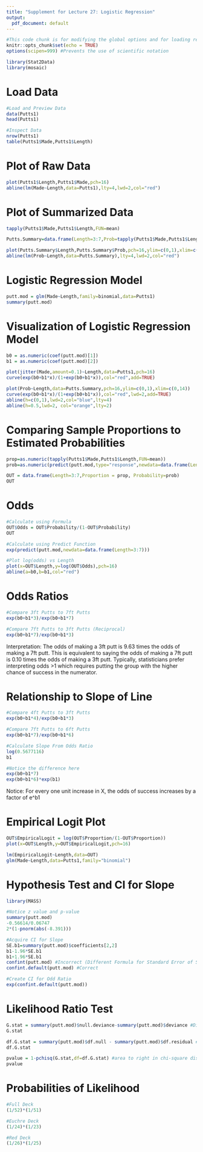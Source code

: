 ```yaml
---
title: "Supplement for Lecture 27: Logistic Regression"
output:
  pdf_document: default
---
```


```r
#This code chunk is for modifying the global options and for loading required R packages
knitr::opts_chunk$set(echo = TRUE)
options(scipen=999) #Prevents the use of scientific notation

library(Stat2Data)
library(mosaic)
```

# Load Data

```r
#Load and Preview Data
data(Putts1)
head(Putts1)

#Inspect Data
nrow(Putts1)
table(Putts1$Made,Putts1$Length)
```

# Plot of Raw Data

```r
plot(Putts1$Length,Putts1$Made,pch=16)
abline(lm(Made~Length,data=Putts1),lty=4,lwd=2,col="red")
```

# Plot of Summarized Data

```r
tapply(Putts1$Made,Putts1$Length,FUN=mean)

Putts.Summary=data.frame(Length=3:7,Prob=tapply(Putts1$Made,Putts1$Length,FUN=mean))

plot(Putts.Summary$Length,Putts.Summary$Prob,pch=16,ylim=c(0,1),xlim=c(0,14))
abline(lm(Prob~Length,data=Putts.Summary),lty=4,lwd=2,col="red")
```

# Logistic Regression Model

```r
putt.mod = glm(Made~Length,family=binomial,data=Putts1)
summary(putt.mod)
```

# Visualization of Logistic Regression Model

```r
b0 = as.numeric(coef(putt.mod)[1])
b1 = as.numeric(coef(putt.mod)[2])

plot(jitter(Made,amount=0.1)~Length,data=Putts1,pch=16)
curve(exp(b0+b1*x)/(1+exp(b0+b1*x)),col="red",add=TRUE)

plot(Prob~Length,data=Putts.Summary,pch=16,ylim=c(0,1),xlim=c(0,14))
curve(exp(b0+b1*x)/(1+exp(b0+b1*x)),col="red",lwd=2,add=TRUE)
abline(h=c(0,1),lwd=2,col="blue",lty=4)
abline(h=0.5,lwd=2, col="orange",lty=2)
```

# Comparing Sample Proportions to Estimated Probabilities

```r
prop=as.numeric(tapply(Putts1$Made,Putts1$Length,FUN=mean))
prob=as.numeric(predict(putt.mod,type="response",newdata=data.frame(Length=3:7)))

OUT = data.frame(Length=3:7,Proportion = prop, Probability=prob)
OUT

```

# Odds 

```r
#Calculate using Formula
OUT$Odds = OUT$Probability/(1-OUT$Probability)
OUT

#Calculate using Predict Function
exp(predict(putt.mod,newdata=data.frame(Length=3:7)))

#Plot log(odds) vs Length
plot(x=OUT$Length,y=log(OUT$Odds),pch=16)
abline(a=b0,b=b1,col="red")
```

# Odds Ratios

```r
#Compare 3ft Putts to 7ft Putts
exp(b0+b1*3)/exp(b0+b1*7)

#Compare 7ft Putts to 3ft Putts (Reciprocal)
exp(b0+b1*7)/exp(b0+b1*3)
```

Interpretation: The odds of making a 3ft putt is 9.63 times the odds of making a 7ft putt. This is equivalent to saying the odds of making a 7ft putt is 0.10 times the odds of making a 3ft putt. Typically, statisticians prefer interpreting odds >1 which requires putting the group with the higher chance of success in the numerator.

# Relationship to Slope of Line

```r
#Compare 4ft Putts to 3ft Putts
exp(b0+b1*4)/exp(b0+b1*3)

#Compare 7ft Putts to 6ft Putts
exp(b0+b1*7)/exp(b0+b1*6)

#Calculate Slope From Odds Ratio
log(0.5677116)
b1

#Notice the difference here
exp(b0+b1*7)
exp(b0+b1*6)*exp(b1)
```

Notice: For every one unit increase in X, the odds of success increases by a factor of e^b1

# Empirical Logit Plot

```r
OUT$EmpiricalLogit = log(OUT$Proportion/(1-OUT$Proportion))
plot(x=OUT$Length,y=OUT$EmpiricalLogit,pch=16)

lm(EmpiricalLogit~Length,data=OUT)
glm(Made~Length,data=Putts1,family="binomial")
```
# Hypothesis Test and CI for Slope

```r
library(MASS)

#Notice z value and p-value
summary(putt.mod)
-0.56614/0.06747
2*(1-pnorm(abs(-8.391)))

#Acquire CI for Slope
SE.b1=summary(putt.mod)$coefficients[2,2]
b1-1.96*SE.b1
b1+1.96*SE.b1
confint(putt.mod) #Incorrect (Different Formula for Standard Error of Slope)
confint.default(putt.mod) #Correct

#Create CI for Odd Ratio
exp(confint.default(putt.mod))
```

# Likelihood Ratio Test

```r
G.stat = summary(putt.mod)$null.deviance-summary(putt.mod)$deviance #Difference in Deviance
G.stat

df.G.stat = summary(putt.mod)$df.null - summary(putt.mod)$df.residual #Difference in Degrees of Freedom
df.G.stat

pvalue = 1-pchisq(G.stat,df=df.G.stat) #area to right in chi-square distribution
pvalue
```

# Probabilities of Likelihood

```r
#Full Deck
(1/52)*(1/51)

#Euchre Deck
(1/24)*(1/23)

#Red Deck
(1/26)*(1/25)
```


